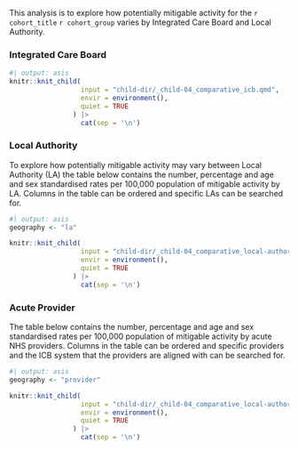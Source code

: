 This analysis is to explore how potentially mitigable activity for the `r cohort_title` `r cohort_group` varies by Integrated Care Board and Local Authority.

### Integrated Care Board

```r
#| output: asis
knitr::knit_child(
                  input = "child-dir/_child-04_comparative_icb.qmd",
                  envir = environment(),
                  quiet = TRUE
                ) |>
                  cat(sep = '\n')
```

### Local Authority

To explore how potentially mitigable activity may vary between Local Authority (LA) the table below contains the number, percentage and age and sex standardised rates per 100,000 population of mitigable activity by LA. Columns in the table can be ordered and specific LAs can be searched for.

```r
#| output: asis
geography <- "la"

knitr::knit_child(
                  input = "child-dir/_child-04_comparative_local-authority.qmd",
                  envir = environment(),
                  quiet = TRUE
                ) |>
                  cat(sep = '\n')
```

### Acute Provider

The table below contains the number, percentage and age and sex standardised rates per 100,000 population of mitigable activity by acute NHS providers. Columns in the table can be ordered and specific providers and the ICB system that the providers are aligned with can be searched for.

```r
#| output: asis
geography <- "provider"

knitr::knit_child(
                  input = "child-dir/_child-04_comparative_local-authority.qmd",
                  envir = environment(),
                  quiet = TRUE
                ) |>
                  cat(sep = '\n')
```